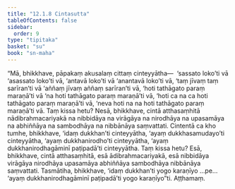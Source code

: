 ```yaml
---
title: "12.1.8 Cintasutta"
tableOfContents: false
sidebar:
  order: 9
type: "tipitaka"
basket: "su"
book: "sn-maha"
---
```



<DynamicBreadcrumb />

<Division number="1078" book="sn-maha" bookNo="14" page="366">

<Paragraph number="2192" book="sn-maha">
“Mā, bhikkhave, pāpakaṃ akusalaṃ cittaṃ cinteyyātha—  ‘sassato loko’ti vā ‘asassato loko’ti vā, ‘antavā loko’ti vā ‘anantavā loko’ti vā, ‘taṃ jīvaṃ taṃ sarīran’ti vā ‘aññaṃ jīvaṃ aññaṃ sarīran’ti vā, ‘hoti tathāgato paraṃ maraṇā’ti vā ‘na hoti tathāgato paraṃ maraṇā’ti vā, ‘hoti ca na ca hoti tathāgato paraṃ maraṇā’ti vā, ‘neva hoti na na hoti tathāgato paraṃ maraṇā’ti vā. Taṃ kissa hetu? Nesā, bhikkhave, cintā atthasaṃhitā nādibrahmacariyakā na nibbidāya na virāgāya na nirodhāya na upasamāya na abhiññāya na sambodhāya na nibbānāya saṃvattati.
</Paragraph>

<Paragraph number="2193" book="sn-maha">
Cintentā ca kho tumhe, bhikkhave, ‘idaṃ dukkhan’ti cinteyyātha, ‘ayaṃ dukkhasamudayo’ti cinteyyātha, ‘ayaṃ dukkhanirodho’ti cinteyyātha, ‘ayaṃ dukkhanirodhagāminī paṭipadā’ti cinteyyātha. Taṃ kissa hetu? Esā, bhikkhave, cintā atthasaṃhitā, esā ādibrahmacariyakā, esā nibbidāya virāgāya nirodhāya upasamāya abhiññāya sambodhāya nibbānāya saṃvattati.
</Paragraph>

<Paragraph number="2194" book="sn-maha">
Tasmātiha, bhikkhave, ‘idaṃ dukkhan’ti yogo karaṇīyo …pe…  ‘ayaṃ dukkhanirodhagāminī paṭipadā’ti yogo karaṇīyo”ti.

</Paragraph>
</Division>

<Paragraph number="2195" type="center" book="sn-maha">
Aṭṭhamaṃ.
</Paragraph>